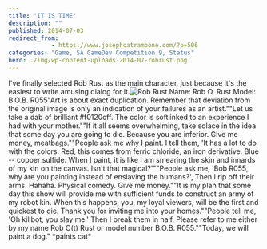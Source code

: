 ```yaml
---
title: 'IT IS TIME'
description: ""
published: 2014-07-03
redirect_from: 
            - https://www.josephcatrambone.com/?p=506
categories: "Game, SA GameDev Competition 9, Status"
hero: ./img/wp-content-uploads-2014-07-robrust.png
---
```

I've finally selected Rob Rust as the main character, just because it's the easiest to write amusing dialog for it.![Rob Rust](./img/wp-content-uploads-2014-07-robrust.png) Name: Rob O. Rust Model: B.O.B. R055"Art is about exact duplication. Remember that deviation from the original image is only an indication of your failures as an artist.""Let us take a dab of brilliant #f0120cff. The color is softlinked to an experience I had with your mother.""If it all seems overwhelming, take solace in the idea that some day you are going to die. Because you are inferior. Give me money, meatbags.""People ask me why I paint. I tell them, 'It has a lot to do with the colors. Red, this comes from ferric chloride, an iron derivative. Blue -- copper sulfide. When I paint, it is like I am smearing the skin and innards of my kin on the canvas. Isn't that magical?'""People ask me, 'Bob R055, why are you painting instead of enslaving the humans?', Then I rip off their arms. Hahaha. Physical comedy. Give me money.""It is my plan that some day this show will provide me with sufficient funds to construct an army of my robot kin. When this happens, you, my loyal viewers, will be the first and quickest to die. Thank you for inviting me into your homes.""People tell me, 'Oh killbot, you slay me.' Then I break them in half. Please refer to me either by my name Rob O(t) Rust or model number B.O.B. R055.""Today, we will paint a dog." \*paints cat\*

